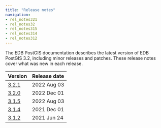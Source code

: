 ```yaml
---
title: "Release notes"
navigation:
- rel_notes321
- rel_notes32
- rel_notes315
- rel_notes314
- rel_notes312
---
```

The EDB PostGIS documentation describes the latest version of EDB PostGIS 3.2, 
including minor releases and patches. These release notes 
cover what was new in each release. 

|         Version          | Release date |
| ------------------------ | ------------ |
| [3.2.1](rel_notes321)    | 2022 Aug 03  |
| [3.2.0](rel_notes32)     | 2022 Dec 01  |
| [3.1.5](rel_notes315) | 2022 Aug 03 |
| [3.1.4](rel_notes314) | 2021 Dec 01 |
| [3.1.2](rel_notes312) | 2021 Jun 24|





